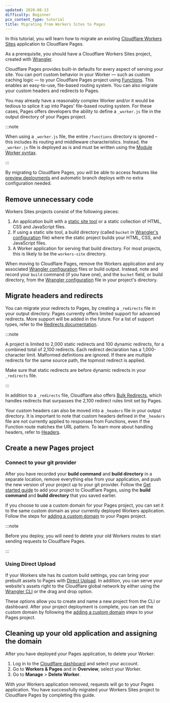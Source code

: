 ```yaml
---
updated: 2020-08-13
difficulty: Beginner
pcx_content_type: tutorial
title: Migrating from Workers Sites to Pages
---
```


In this tutorial, you will learn how to migrate an existing [Cloudflare Workers Sites](/workers/configuration/sites/) application to Cloudflare Pages.

As a prerequisite, you should have a Cloudflare Workers Sites project, created with [Wrangler](https://github.com/cloudflare/workers-sdk/tree/main/packages/wrangler).

Cloudflare Pages provides built-in defaults for every aspect of serving your site. You can port custom behavior in your Worker — such as custom caching logic — to your Cloudflare Pages project using [Functions](/pages/functions/). This enables an easy-to-use, file-based routing system. You can also migrate your custom headers and redirects to Pages.

You may already have a reasonably complex Worker and/or it would be tedious to splice it up into Pages' file-based routing system. For these cases, Pages offers developers the ability to define a `_worker.js` file in the output directory of your Pages project.

:::note

When using a `_worker.js` file, the entire `/functions` directory is ignored – this includes its routing and middleware characteristics. Instead, the `_worker.js` file is deployed as is and must be written using the [Module Worker syntax](/workers/reference/migrate-to-module-workers/).

:::

By migrating to Cloudflare Pages, you will be able to access features like [preview deployments](/pages/configuration/preview-deployments/) and automatic branch deploys with no extra configuration needed.

## Remove unnecessary code

Workers Sites projects consist of the following pieces:

1. An application built with a [static site tool](/pages/how-to/) or a static collection of HTML, CSS and JavaScript files.
2. If using a static site tool, a build directory (called `bucket` in [Wrangler's configuration](/workers/wrangler/configuration) file) where the static project builds your HTML, CSS, and JavaScript files.
3. A Worker application for serving that build directory. For most projects, this is likely to be the `workers-site` directory.

When moving to Cloudflare Pages, remove the Workers application and any associated [Wrangler configuration](/workers/wrangler/configuration) files or build output. Instead, note and record your `build` command (if you have one), and the `bucket` field, or build directory, from the [Wrangler configuration](/workers/wrangler/configuration) file in your project's directory.

## Migrate headers and redirects

You can migrate your redirects to Pages, by creating a `_redirects` file in your output directory. Pages currently offers limited support for advanced redirects. More support will be added in the future. For a list of support types, refer to the [Redirects documentation](/pages/configuration/redirects/).

:::note

A project is limited to 2,000 static redirects and 100 dynamic redirects, for a combined total of 2,100 redirects. Each redirect declaration has a 1,000-character limit. Malformed definitions are ignored. If there are multiple redirects for the same source path, the topmost redirect is applied.

Make sure that static redirects are before dynamic redirects in your `_redirects` file.

:::

In addition to a `_redirects` file, Cloudflare also offers [Bulk Redirects](/pages/configuration/redirects/#surpass-_redirects-limits), which handles redirects that surpasses the 2,100 redirect rules limit set by Pages.

Your custom headers can also be moved into a `_headers` file in your output directory. It is important to note that custom headers defined in the `_headers` file are not currently applied to responses from Functions, even if the Function route matches the URL pattern. To learn more about handling headers, refer to [Headers](/pages/configuration/headers/).

## Create a new Pages project

### Connect to your git provider

After you have recorded your **build command** and **build directory** in a separate location, remove everything else from your application, and push the new version of your project up to your git provider. Follow the [Get started guide](/pages/get-started/) to add your project to Cloudflare Pages, using the **build command** and **build directory** that you saved earlier.

If you choose to use a custom domain for your Pages project, you can set it to the same custom domain as your currently deployed Workers application. Follow the steps for [adding a custom domain](/pages/configuration/custom-domains/#add-a-custom-domain) to your Pages project.

:::note

Before you deploy, you will need to delete your old Workers routes to start sending requests to Cloudflare Pages.

:::

### Using Direct Upload

If your Workers site has its custom build settings, you can bring your prebuilt assets to Pages with [Direct Upload](/pages/get-started/direct-upload/). In addition, you can serve your website's assets right to the Cloudflare global network by either using the [Wrangler CLI](/workers/wrangler/install-and-update/) or the drag and drop option.

These options allow you to create and name a new project from the CLI or dashboard. After your project deployment is complete, you can set the custom domain by following the [adding a custom domain](/pages/configuration/custom-domains/#add-a-custom-domain) steps to your Pages project.

## Cleaning up your old application and assigning the domain

After you have deployed your Pages application, to delete your Worker:

1. Log in to the [Cloudflare dashboard](https://dash.cloudflare.com/) and select your account.
2. Go to **Workers & Pages** and in **Overview**, select your Worker.
3. Go to **Manage** > **Delete Worker**.

With your Workers application removed, requests will go to your Pages application. You have successfully migrated your Workers Sites project to Cloudflare Pages by completing this guide.
